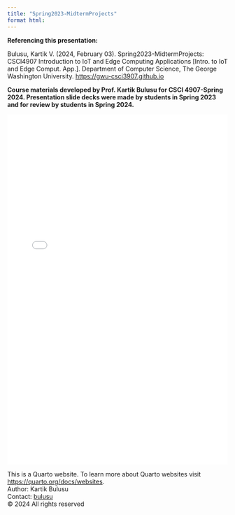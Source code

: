 ```yaml
---
title: "Spring2023-MidtermProjects"
format html:
---
```

**Referencing this presentation:**

Bulusu, Kartik V. (2024, February 03). Spring2023-MidtermProjects: CSCI4907 Introduction to IoT and Edge Computing Applications [Intro. to IoT and Edge Comput. App.]. Department of Computer Science, The George Washington University. [https://gwu-csci3907.github.io](https://gwu-csci3907.github.io)

::: {.callout-note appearance="simple"}
**Course materials developed by Prof. Kartik Bulusu for CSCI 4907-Spring 2024. Presentation slide decks were made by students in Spring 2023 and for review by students in Spring 2024.**
:::
![](Notes/COMBINED_MidtermProgress_Spring2023.pdf){width="100%" height="800px"}

<footer>
  <p>This is a Quarto website. To learn more about Quarto websites visit <https://quarto.org/docs/websites>.<br>
  Author: Kartik Bulusu<br>
  Contact: <a href="mailto:bulusu@gwu.edu">bulusu</a><br>
  &copy; 2024 All rights reserved</p>
</footer>